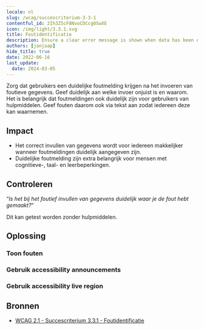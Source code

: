 ```yaml
---
locale: nl
slug: /wcag/succescriterium-3-3-1
contentful_id: 2Ih3Z5cF8NvoCDCcg0SwXE
icon: /img/light/3.3.1.svg
title: Foutidentificatie
description: Ensure a clear error message is shown when data has been entered incorrectly.
authors: [janjaap]
hide_title: true
date: 2022-06-16
last_update:
  date: 2024-03-05
---
```


<Hero
  title="Foutidentificatie"
  image="/img/light/3.3.1.svg"
  alt="WCAG 3.3.1 - Logo"
  prefix="Succescriterium 3.3.1"
  suffix="Niveau A"
/>

Zorg dat gebruikers een duidelijke foutmelding krijgen na het invoeren van foutieve gegevens. Geef duidelijk aan welke invoer onjuist is en waarom. Het is belangrijk dat foutmeldingen ook duidelijk zijn voor gebruikers van hulpmiddelen. Geef fouten daarom ook via tekst aan zodat iedereen deze kan waarnemen.

## Impact

- Het correct invullen van gegevens wordt voor iedereen makkelijker wanneer foutmeldingen duidelijk aangegeven zijn.
- Duidelijke foutmelding zijn extra belangrijk voor mensen met cognitieve-, taal- en leerbeperkingen.

## Controleren

“*Is het bij het foutief invullen van gegevens duidelijk waar je de fout hebt gemaakt?*“

Dit kan getest worden zonder hulpmiddelen.

## Oplossing

### Toon fouten

<CodeSample id="input-errors" locale="nl"/>

### Gebruik accessibility announcements

<CodeSample id="accessibility-announcement" locale="nl"/>

### Gebruik accessibility live region

<CodeSample id="accessibility-live-region" locale="nl"/>

## Bronnen

- [WCAG 2.1 - Succescriterium 3.3.1 - Foutidentificatie](https://www.w3.org/Translations/WCAG21-nl/#foutidentificatie)
